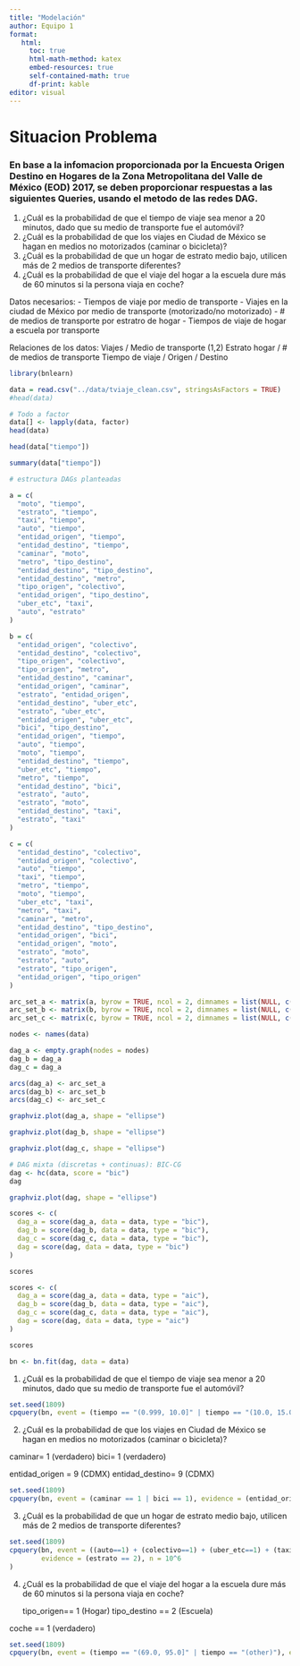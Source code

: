 ```yaml
---
title: "Modelación"
author: Equipo 1
format:
   html:
     toc: true
     html-math-method: katex
     embed-resources: true
     self-contained-math: true
     df-print: kable
editor: visual
---
```


# Situacion Problema

### En base a la infomacion proporcionada por la Encuesta Origen Destino en Hogares de la Zona Metropolitana del Valle de México (EOD) 2017, se deben proporcionar respuestas a las siguientes Queries, usando el metodo de las redes DAG.

1.  ¿Cuál es la probabilidad de que el tiempo de viaje sea menor a 20 minutos, dado que su medio de transporte fue el automóvil?
2.  ¿Cuál es la probabilidad de que los viajes en Ciudad de México se hagan en medios no motorizados (caminar o bicicleta)?
3.  ¿Cuál es la probabilidad de que un hogar de estrato medio bajo, utilicen más de 2 medios de transporte diferentes?
4.  ¿Cuál es la probabilidad de que el viaje del hogar a la escuela dure más de 60 minutos si la persona viaja en coche?

Datos necesarios: - Tiempos de viaje por medio de transporte - Viajes en la ciudad de México por medio de transporte (motorizado/no motorizado) - \# de medios de transporte por estratro de hogar - Tiempos de viaje de hogar a escuela por transporte

Relaciones de los datos: Viajes / Medio de transporte (1,2) Estrato hogar / \# de medios de transporte Tiempo de viaje / Origen / Destino

```r
library(bnlearn)
```

```r
data = read.csv("../data/tviaje_clean.csv", stringsAsFactors = TRUE)
#head(data)
```

```r
# Todo a factor
data[] <- lapply(data, factor)
head(data)

```

```r
head(data["tiempo"])
```

```r
summary(data["tiempo"])
```

```r
# estructura DAGs planteadas

a = c(
  "moto", "tiempo",
  "estrato", "tiempo",
  "taxi", "tiempo",
  "auto", "tiempo",
  "entidad_origen", "tiempo",
  "entidad_destino", "tiempo",
  "caminar", "moto",
  "metro", "tipo_destino",
  "entidad_destino", "tipo_destino",
  "entidad_destino", "metro",
  "tipo_origen", "colectivo",
  "entidad_origen", "tipo_destino",
  "uber_etc", "taxi",
  "auto", "estrato"
)

b = c(
  "entidad_origen", "colectivo",
  "entidad_destino", "colectivo",
  "tipo_origen", "colectivo",
  "tipo_origen", "metro",
  "entidad_destino", "caminar",
  "entidad_origen", "caminar",
  "estrato", "entidad_origen",
  "entidad_destino", "uber_etc",
  "estrato", "uber_etc",
  "entidad_origen", "uber_etc",
  "bici", "tipo_destino",
  "entidad_origen", "tiempo",
  "auto", "tiempo",
  "moto", "tiempo",
  "entidad_destino", "tiempo",
  "uber_etc", "tiempo",
  "metro", "tiempo",
  "entidad_destino", "bici",
  "estrato", "auto",
  "estrato", "moto",
  "entidad_destino", "taxi",
  "estrato", "taxi"
)

c = c(
  "entidad_destino", "colectivo",
  "entidad_origen", "colectivo",
  "auto", "tiempo",
  "taxi", "tiempo",
  "metro", "tiempo",
  "moto", "tiempo",
  "uber_etc", "taxi",
  "metro", "taxi",
  "caminar", "metro",
  "entidad_destino", "tipo_destino",
  "entidad_origen", "bici",
  "entidad_origen", "moto",
  "estrato", "moto",
  "estrato", "auto",
  "estrato", "tipo_origen",
  "entidad_origen", "tipo_origen"
)
```

```r
arc_set_a <- matrix(a, byrow = TRUE, ncol = 2, dimnames = list(NULL, c("from", "to")))
arc_set_b <- matrix(b, byrow = TRUE, ncol = 2, dimnames = list(NULL, c("from", "to")))
arc_set_c <- matrix(c, byrow = TRUE, ncol = 2, dimnames = list(NULL, c("from", "to")))
```

```r
nodes <- names(data)

dag_a <- empty.graph(nodes = nodes)
dag_b = dag_a
dag_c = dag_a
```

```r
arcs(dag_a) <- arc_set_a
arcs(dag_b) <- arc_set_b
arcs(dag_c) <- arc_set_c
```

```r
graphviz.plot(dag_a, shape = "ellipse")
```

```r
graphviz.plot(dag_b, shape = "ellipse")
```

```r
graphviz.plot(dag_c, shape = "ellipse")
```

```r
# DAG mixta (discretas + continuas): BIC-CG
dag <- hc(data, score = "bic")
dag
```

```r
graphviz.plot(dag, shape = "ellipse")
```

```r
scores <- c(
  dag_a = score(dag_a, data = data, type = "bic"),
  dag_b = score(dag_b, data = data, type = "bic"),
  dag_c = score(dag_c, data = data, type = "bic"),
  dag = score(dag, data = data, type = "bic")
)

scores
```

```r
scores <- c(
  dag_a = score(dag_a, data = data, type = "aic"),
  dag_b = score(dag_b, data = data, type = "aic"),
  dag_c = score(dag_c, data = data, type = "aic"),
  dag = score(dag, data = data, type = "aic")
)

scores
```

```r
bn <- bn.fit(dag, data = data)
```

1.  ¿Cuál es la probabilidad de que el tiempo de viaje sea menor a 20 minutos, dado que su medio de transporte fue el automóvil?

```r
set.seed(1809)
cpquery(bn, event = (tiempo == "(0.999, 10.0]" | tiempo == "(10.0, 15.0]" | tiempo == "(15.0, 20.0]"), evidence = (auto == 1), n = 10^6)
```

2.  ¿Cuál es la probabilidad de que los viajes en Ciudad de México se hagan en medios no motorizados (caminar o bicicleta)?

caminar= 1 (verdadero) bici= 1 (verdadero)

entidad_origen = 9 (CDMX) entidad_destino= 9 (CDMX)

```r
set.seed(1809)
cpquery(bn, event = (caminar == 1 | bici == 1), evidence = (entidad_origen == 9 & entidad_destino == 9), n = 10^6)

```

3.  ¿Cuál es la probabilidad de que un hogar de estrato medio bajo, utilicen más de 2 medios de transporte diferentes?

```r
set.seed(1809)
cpquery(bn, event = ((auto==1) + (colectivo==1) + (uber_etc==1) + (taxi==1) + (metro==1) + (bici==1) + (moto==1) + (caminar==1)) > 2,
        evidence = (estrato == 2), n = 10^6
)
```

4.  ¿Cuál es la probabilidad de que el viaje del hogar a la escuela dure más de 60 minutos si la persona viaja en coche?

    tipo_origen== 1 (Hogar) tipo_destino == 2 (Escuela)

coche == 1 (verdadero)

```r
set.seed(1809)
cpquery(bn, event = (tiempo == "(69.0, 95.0]" | tiempo == "(other)"), evidence = (tipo_origen == 1 & tipo_destino == 2 & auto == 1), n = 10^6)
```

